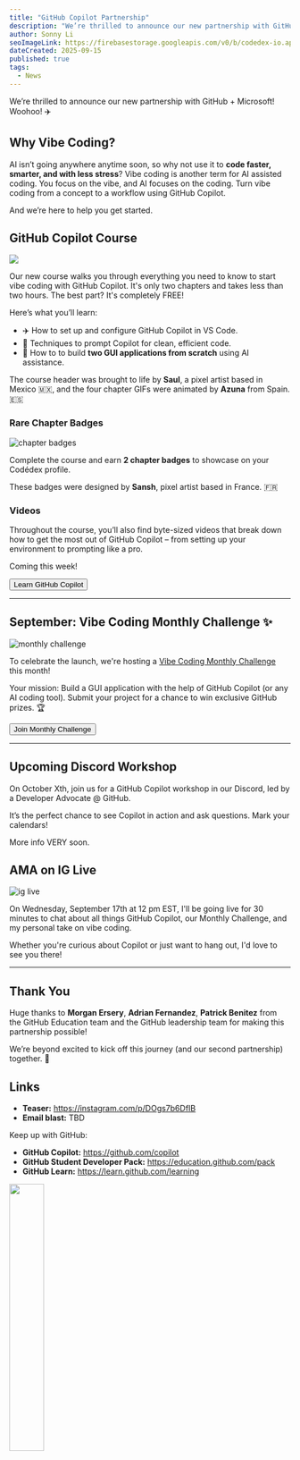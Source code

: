 ```yaml
---
title: "GitHub Copilot Partnership"
description: "We’re thrilled to announce our new partnership with GitHub + Microsoft! ✈️ A brand new GitHub Copilot course, September Vibe Coding Monthly Challenge, and an upcoming Discord workshop."
author: Sonny Li
seoImageLink: https://firebasestorage.googleapis.com/v0/b/codedex-io.appspot.com/o/blogs%2Fgithub-copilot-partnership%2Fbanner.gif?alt=media&token=0230fb79-8aa8-45d5-8c5d-30760aa0ac66
dateCreated: 2025-09-15
published: true
tags:
  - News
---
```


We’re thrilled to announce our new partnership with GitHub + Microsoft! Woohoo! ✈️

## Why Vibe Coding?

AI isn’t going anywhere anytime soon, so why not use it to **code faster, smarter, and with less stress**? Vibe coding is another term for AI assisted coding. You focus on the vibe, and AI focuses on the coding. Turn vibe coding from a concept to a workflow using GitHub Copilot.

And we’re here to help you get started.

## GitHub Copilot Course

![](https://i.imgur.com/O5cje6V.png)

Our new course walks you through everything you need to know to start vibe coding with GitHub Copilot. It's only two chapters and takes less than two hours. The best part? It's completely FREE!

Here’s what you’ll learn:

- ✈️ How to set up and configure GitHub Copilot in VS Code.
- 📝 Techniques to prompt Copilot for clean, efficient code.
- 🚀 How to to build **two GUI applications from scratch** using AI assistance.

The course header was brought to life by **Saul**, a pixel artist based in Mexico 🇲🇽, and the four chapter GIFs were animated by **Azuna** from Spain. 🇪🇸

### Rare Chapter Badges

![chapter badges](https://i.imgur.com/MFHHDPm.gif)

Complete the course and earn **2 chapter badges** to showcase on your Codédex profile.

These badges were designed by **Sansh**, pixel artist based in France. 🇫🇷

### Videos

Throughout the course, you’ll also find byte-sized videos that break down how to get the most out of GitHub Copilot – from setting up your environment to prompting like a pro.

Coming this week!

<div style={{ display: "flex", justifyContent: "center", marginBottom: "1.2rem", transform: "scale(.9)" }}>
  <a href="https://codedex.io/github-copilot" style={{ all: "unset" }} target="_blank" and rel="noopener noreferrer"><Button variant="yellow">Learn GitHub Copilot</Button></a>
</div>

---

## September: Vibe Coding Monthly Challenge ✨

![monthly challenge](https://i.imgur.com/5YOGoQa.gif)

To celebrate the launch, we're hosting a [Vibe Coding Monthly Challenge](https://www.codedex.io/community/monthly-challenge/29PdKh6HlO830ewYtEjD) this month! 

Your mission: Build a GUI application with the help of GitHub Copilot (or any AI coding tool). Submit your project for a chance to win exclusive GitHub prizes. 🏆

<div style={{ display: "flex", justifyContent: "center", marginBottom: "1.2rem", transform: "scale(.9)" }}>
  <a href="https://www.codedex.io/community/monthly-challenge/29PdKh6HlO830ewYtEjD" style={{ all: "unset" }} target="_blank" and rel="noopener noreferrer"><Button variant="yellow">Join Monthly Challenge</Button></a>
</div>

--- 

## Upcoming Discord Workshop

On October Xth, join us for a GitHub Copilot workshop in our Discord, led by a Developer Advocate @ GitHub.

It’s the perfect chance to see Copilot in action and ask questions. Mark your calendars!

More info VERY soon. 

## AMA on IG Live

![ig live](https://i.imgur.com/JLM5zv2.png)

On Wednesday, September 17th at 12 pm EST, I'll be going live for 30 minutes to chat about all things GitHub Copilot, our Monthly Challenge, and my personal take on vibe coding. 

Whether you're curious about Copilot or just want to hang out, I'd love to see you there!

---

## Thank You

Huge thanks to **Morgan Ersery**, **Adrian Fernandez**, **Patrick Benitez** from the GitHub Education team and the GitHub leadership team for making this partnership possible! 

We’re beyond excited to kick off this journey (and our second partnership) together. 🤝

## Links

- **Teaser:** https://instagram.com/p/DOgs7b6DfIB
- **Email blast:** TBD

Keep up with GitHub:

- **GitHub Copilot:** https://github.com/copilot
- **GitHub Student Developer Pack:** ⁠https://education.github.com/pack
- **GitHub Learn:** https://learn.github.com/learning

<img src="https://i.imgur.com/iHw1LQh.gif" width="35%" />
